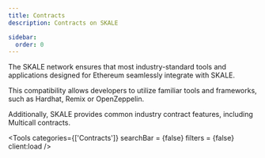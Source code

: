 ```yaml
---
title: Contracts
description: Contracts on SKALE

sidebar:
  order: 0
---
```



The SKALE network ensures that most industry-standard tools and applications designed for Ethereum seamlessly integrate with SKALE. 

This compatibility allows developers to utilize familiar tools and frameworks, such as Hardhat, Remix or OpenZeppelin.

Additionally, SKALE provides common industry contract features, including Multicall contracts.

<Tools 
	categories={['Contracts']} 
	searchBar = {false}
	filters = {false}
	client:load 
/>
